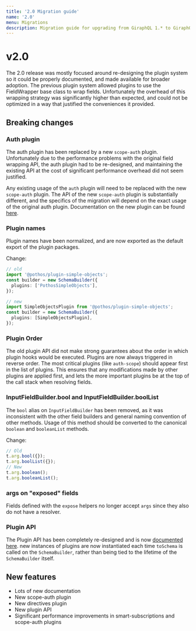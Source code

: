 ```yaml
---
title: '2.0 Migration guide'
name: '2.0'
menu: Migrations
description: Migration guide for upgrading from GiraphQL 1.* to GiraphQL 2.0
---
```





# v2.0

The 2.0 release was mostly focused around re-designing the plugin system so it could be properly
documented, and made available for broader adoption. The previous plugin system allowed plugins to
use the FieldWrapper base class to wrap fields. Unfortunately the overhead of this wrapping strategy
was significantly higher than expected, and could not be optimized in a way that justified the
conveniences it provided.

## Breaking changes

### Auth plugin

The auth plugin has been replaced by a new `scope-auth` plugin. Unfortunately due to the performance
problems with the original field wrapping API, the auth plugin had to be re-designed, and
maintaining the existing API at the cost of significant performance overhead did not seem justified.

Any existing usage of the `auth` plugin will need to be replaced with the new `scope-auth` plugin.
The API of the new `scope-auth` plugin is substantially different, and the specifics of the
migration will depend on the exact usage of the original auth plugin. Documentation on the new
plugin can be found [here](../plugins/scope-auth).

### Plugin names

Plugin names have been normalized, and are now exported as the default export of the plugin
packages.

Change:

```typescript
// old
import '@pothos/plugin-simple-objects';
const builder = new SchemaBuilder({
  plugins: ['PothosSimpleObjects'],
});

// new
import SimpleObjectsPlugin from '@pothos/plugin-simple-objects';
const builder = new SchemaBuilder({
  plugins: [SimpleObjectsPlugin],
});
```

### Plugin Order

The old plugin API did not make strong guarantees about the order in which plugin hooks would be
executed. Plugins are now always triggered in reverse order. The most critical plugins \(like
`auth-scope`\) should appear first in the list of plugins. This ensures that any modifications made
by other plugins are applied first, and lets the more important plugins be at the top of the call
stack when resolving fields.

### InputFieldBuilder.bool and InputFieldBuilder.boolList

The `bool` alias on `InputFieldBuilder` has been removed, as it was inconsistent with the other
field builders and general naming convention of other methods. Usage of this method should be
converted to the canonical `boolean` and `booleanList` methods.

Change:

```typescript
// Old
t.arg.bool({});
t.arg.boolList({});
// New
t.arg.boolean();
t.arg.booleanList();
```

### args on "exposed" fields

Fields defined with the `expose` helpers no longer accept `args` since they also do not have a
resolver.

### Plugin API

The Plugin API has been completely re-designed and is now
[documented here](../guide/writing-plugins). new instances of plugins are now instantiated each time
`toSchema` is called on the `SchemaBuilder`, rather than being tied to the lifetime of the
`SchemaBuilder` itself.

## New features

- Lots of new documentation
- New scope-auth plugin
- New directives plugin
- New plugin API
- Significant performance improvements in smart-subscriptions and scope-auth plugins
